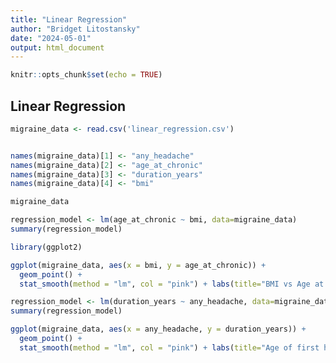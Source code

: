 ```yaml
---
title: "Linear Regression"
author: "Bridget Litostansky"
date: "2024-05-01"
output: html_document
---
```


```r
knitr::opts_chunk$set(echo = TRUE)
```

## Linear Regression

```r
migraine_data <- read.csv('linear_regression.csv')


names(migraine_data)[1] <- "any_headache"
names(migraine_data)[2] <- "age_at_chronic"
names(migraine_data)[3] <- "duration_years"
names(migraine_data)[4] <- "bmi"

migraine_data
```

```r
regression_model <- lm(age_at_chronic ~ bmi, data=migraine_data)
summary(regression_model)
```

```r
library(ggplot2)

ggplot(migraine_data, aes(x = bmi, y = age_at_chronic)) + 
  geom_point() +
  stat_smooth(method = "lm", col = "pink") + labs(title="BMI vs Age at chronic headache diagnosis", x ="BMI", y = "Age at chronic diagnosis")
```

```r
regression_model <- lm(duration_years ~ any_headache, data=migraine_data)
summary(regression_model)
```

```r
ggplot(migraine_data, aes(x = any_headache, y = duration_years)) + 
  geom_point() +
  stat_smooth(method = "lm", col = "pink") + labs(title="Age of first headache vs Duration of care", x ="Age of first headache", y = "Duration (years)")
```
